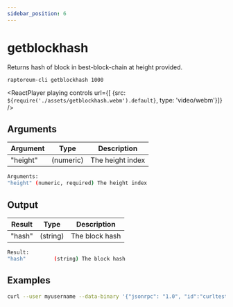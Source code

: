 ```yaml
---
sidebar_position: 6
---
```


# getblockhash

Returns hash of block in best-block-chain at height provided.

`raptoreum-cli getblockhash 1000`

<ReactPlayer playing controls url={[
    {src: `${require('./assets/getblockhash.webm').default}`, type: 'video/webm'}]} />


## Arguments

| Argument | Type | Description |
|--|--|--|
| "height" | (numeric) | The height index |

```bash
Arguments:
"height" (numeric, required) The height index
```

## Output

| Result | Type | Description |
|--|--|--|
| "hash" | (string) | The block hash |

```bash
Result:
"hash"         (string) The block hash
```


## Examples

```bash
curl --user myusername --data-binary '{"jsonrpc": "1.0", "id":"curltest", "method": "getblockhash", "params": [1000] }' -H 'content-type: text/plain;' http://127.0.0.1:9998/
```
